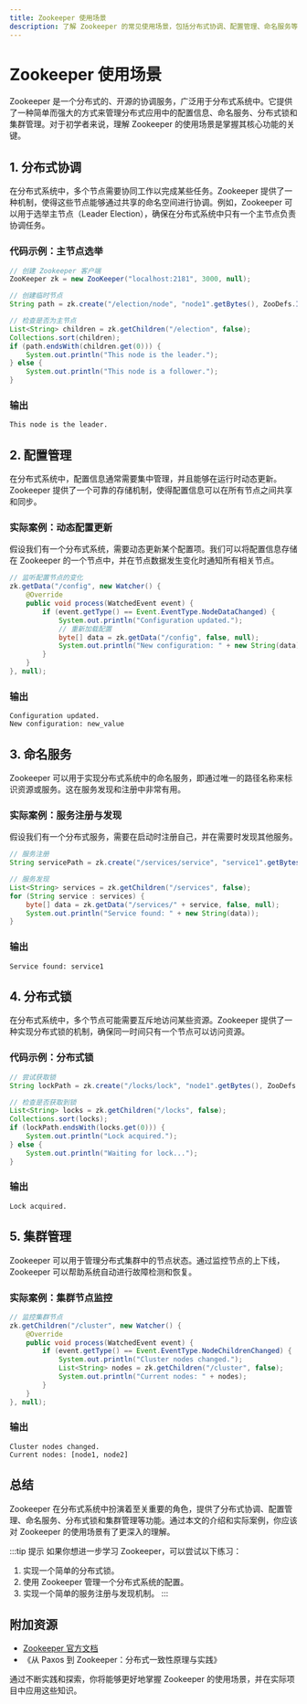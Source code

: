 ```yaml
---
title: Zookeeper 使用场景
description: 了解 Zookeeper 的常见使用场景，包括分布式协调、配置管理、命名服务等，并通过实际案例展示其应用。
---
```


# Zookeeper 使用场景

Zookeeper 是一个分布式的、开源的协调服务，广泛用于分布式系统中。它提供了一种简单而强大的方式来管理分布式应用中的配置信息、命名服务、分布式锁和集群管理。对于初学者来说，理解 Zookeeper 的使用场景是掌握其核心功能的关键。

## 1. 分布式协调

在分布式系统中，多个节点需要协同工作以完成某些任务。Zookeeper 提供了一种机制，使得这些节点能够通过共享的命名空间进行协调。例如，Zookeeper 可以用于选举主节点（Leader Election），确保在分布式系统中只有一个主节点负责协调任务。

### 代码示例：主节点选举

```java
// 创建 Zookeeper 客户端
ZooKeeper zk = new ZooKeeper("localhost:2181", 3000, null);

// 创建临时节点
String path = zk.create("/election/node", "node1".getBytes(), ZooDefs.Ids.OPEN_ACL_UNSAFE, CreateMode.EPHEMERAL_SEQUENTIAL);

// 检查是否为主节点
List<String> children = zk.getChildren("/election", false);
Collections.sort(children);
if (path.endsWith(children.get(0))) {
    System.out.println("This node is the leader.");
} else {
    System.out.println("This node is a follower.");
}
```

### 输出
```
This node is the leader.
```

## 2. 配置管理

在分布式系统中，配置信息通常需要集中管理，并且能够在运行时动态更新。Zookeeper 提供了一个可靠的存储机制，使得配置信息可以在所有节点之间共享和同步。

### 实际案例：动态配置更新

假设我们有一个分布式系统，需要动态更新某个配置项。我们可以将配置信息存储在 Zookeeper 的一个节点中，并在节点数据发生变化时通知所有相关节点。

```java
// 监听配置节点的变化
zk.getData("/config", new Watcher() {
    @Override
    public void process(WatchedEvent event) {
        if (event.getType() == Event.EventType.NodeDataChanged) {
            System.out.println("Configuration updated.");
            // 重新加载配置
            byte[] data = zk.getData("/config", false, null);
            System.out.println("New configuration: " + new String(data));
        }
    }
}, null);
```

### 输出
```
Configuration updated.
New configuration: new_value
```

## 3. 命名服务

Zookeeper 可以用于实现分布式系统中的命名服务，即通过唯一的路径名称来标识资源或服务。这在服务发现和注册中非常有用。

### 实际案例：服务注册与发现

假设我们有一个分布式服务，需要在启动时注册自己，并在需要时发现其他服务。

```java
// 服务注册
String servicePath = zk.create("/services/service", "service1".getBytes(), ZooDefs.Ids.OPEN_ACL_UNSAFE, CreateMode.EPHEMERAL);

// 服务发现
List<String> services = zk.getChildren("/services", false);
for (String service : services) {
    byte[] data = zk.getData("/services/" + service, false, null);
    System.out.println("Service found: " + new String(data));
}
```

### 输出
```
Service found: service1
```

## 4. 分布式锁

在分布式系统中，多个节点可能需要互斥地访问某些资源。Zookeeper 提供了一种实现分布式锁的机制，确保同一时间只有一个节点可以访问资源。

### 代码示例：分布式锁

```java
// 尝试获取锁
String lockPath = zk.create("/locks/lock", "node1".getBytes(), ZooDefs.Ids.OPEN_ACL_UNSAFE, CreateMode.EPHEMERAL_SEQUENTIAL);

// 检查是否获取到锁
List<String> locks = zk.getChildren("/locks", false);
Collections.sort(locks);
if (lockPath.endsWith(locks.get(0))) {
    System.out.println("Lock acquired.");
} else {
    System.out.println("Waiting for lock...");
}
```

### 输出
```
Lock acquired.
```

## 5. 集群管理

Zookeeper 可以用于管理分布式集群中的节点状态。通过监控节点的上下线，Zookeeper 可以帮助系统自动进行故障检测和恢复。

### 实际案例：集群节点监控

```java
// 监控集群节点
zk.getChildren("/cluster", new Watcher() {
    @Override
    public void process(WatchedEvent event) {
        if (event.getType() == Event.EventType.NodeChildrenChanged) {
            System.out.println("Cluster nodes changed.");
            List<String> nodes = zk.getChildren("/cluster", false);
            System.out.println("Current nodes: " + nodes);
        }
    }
}, null);
```

### 输出
```
Cluster nodes changed.
Current nodes: [node1, node2]
```

## 总结

Zookeeper 在分布式系统中扮演着至关重要的角色，提供了分布式协调、配置管理、命名服务、分布式锁和集群管理等功能。通过本文的介绍和实际案例，你应该对 Zookeeper 的使用场景有了更深入的理解。

:::tip 提示
如果你想进一步学习 Zookeeper，可以尝试以下练习：
1. 实现一个简单的分布式锁。
2. 使用 Zookeeper 管理一个分布式系统的配置。
3. 实现一个简单的服务注册与发现机制。
:::

## 附加资源

- [Zookeeper 官方文档](https://zookeeper.apache.org/doc/current/)
- 《从 Paxos 到 Zookeeper：分布式一致性原理与实践》

通过不断实践和探索，你将能够更好地掌握 Zookeeper 的使用场景，并在实际项目中应用这些知识。
